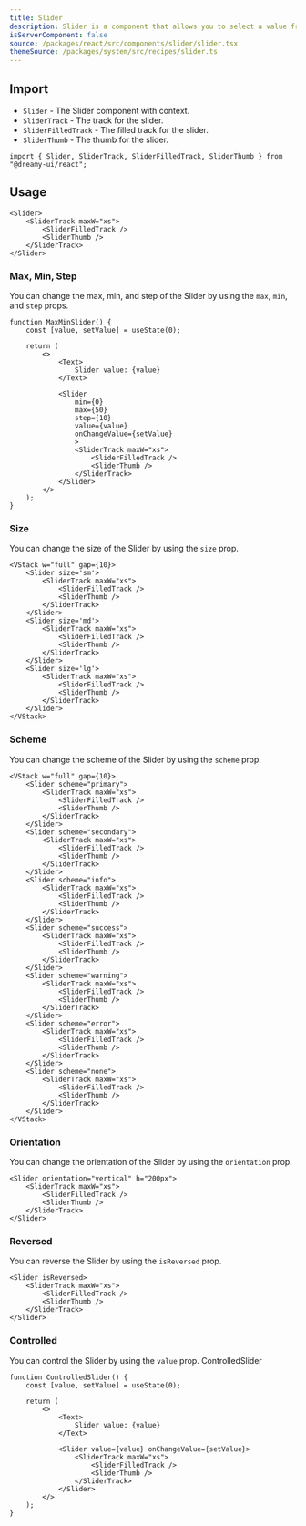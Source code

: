 ```yaml
---
title: Slider
description: Slider is a component that allows you to select a value from a range of values.
isServerComponent: false
source: /packages/react/src/components/slider/slider.tsx
themeSource: /packages/system/src/recipes/slider.ts
---
```


## Import

- `Slider` - The Slider component with context.
- `SliderTrack` - The track for the slider.
- `SliderFilledTrack` - The filled track for the slider.
- `SliderThumb` - The thumb for the slider.

```tsx
import { Slider, SliderTrack, SliderFilledTrack, SliderThumb } from "@dreamy-ui/react";
```

## Usage

<Wrapper>
	<Slider>
		<SliderTrack maxW="xs">
			<SliderFilledTrack />
			<SliderThumb />
		</SliderTrack>
	</Slider>
</Wrapper>

```tsx
<Slider>
	<SliderTrack maxW="xs">
		<SliderFilledTrack />
		<SliderThumb />
	</SliderTrack>
</Slider>
```

### Max, Min, Step

You can change the max, min, and step of the Slider by using the `max`, `min`, and `step` props.

<Wrapper>
	<MaxMinSlider />
</Wrapper>

```tsx
function MaxMinSlider() {
    const [value, setValue] = useState(0);

    return (
        <>
            <Text>
                Slider value: {value}
            </Text>

            <Slider
                min={0}
                max={50}
                step={10}
                value={value}
                onChangeValue={setValue}
                >
                <SliderTrack maxW="xs">
                    <SliderFilledTrack />
                    <SliderThumb />
                </SliderTrack>
            </Slider>
        </>
    );
}
```

### Size

You can change the size of the Slider by using the `size` prop.

<Wrapper>
	<VStack w="full" gap={10}>
		<Slider size='sm'>
			<SliderTrack maxW="xs">
				<SliderFilledTrack />
				<SliderThumb />
			</SliderTrack>
		</Slider>
		<Slider size='md'>
			<SliderTrack maxW="xs">
				<SliderFilledTrack />
				<SliderThumb />
			</SliderTrack>
		</Slider>
		<Slider size='lg'>
			<SliderTrack maxW="xs">
				<SliderFilledTrack />
				<SliderThumb />
			</SliderTrack>
		</Slider>
	</VStack>
</Wrapper>

```tsx
<VStack w="full" gap={10}>
	<Slider size='sm'>
		<SliderTrack maxW="xs">
			<SliderFilledTrack />
			<SliderThumb />
		</SliderTrack>
	</Slider>
	<Slider size='md'>
		<SliderTrack maxW="xs">
			<SliderFilledTrack />
			<SliderThumb />
		</SliderTrack>
	</Slider>
	<Slider size='lg'>
		<SliderTrack maxW="xs">
			<SliderFilledTrack />
			<SliderThumb />
		</SliderTrack>
	</Slider>
</VStack>
```

### Scheme

You can change the scheme of the Slider by using the `scheme` prop.

<Wrapper>
	<VStack w="full" gap={10}>
		<Slider scheme="primary">
			<SliderTrack maxW="xs">
				<SliderFilledTrack />
				<SliderThumb />
			</SliderTrack>
		</Slider>
		<Slider scheme="secondary">
			<SliderTrack maxW="xs">
				<SliderFilledTrack />
				<SliderThumb />
			</SliderTrack>
		</Slider>
		<Slider scheme="info">
			<SliderTrack maxW="xs">
				<SliderFilledTrack />
				<SliderThumb />
			</SliderTrack>
		</Slider>
		<Slider scheme="success">
			<SliderTrack maxW="xs">
				<SliderFilledTrack />
				<SliderThumb />
			</SliderTrack>
		</Slider>
		<Slider scheme="warning">
			<SliderTrack maxW="xs">
				<SliderFilledTrack />
				<SliderThumb />
			</SliderTrack>
		</Slider>
		<Slider scheme="error">
			<SliderTrack maxW="xs">
				<SliderFilledTrack />
				<SliderThumb />
			</SliderTrack>
		</Slider>
		<Slider scheme="none">
			<SliderTrack maxW="xs">
				<SliderFilledTrack />
				<SliderThumb />
			</SliderTrack>
		</Slider>
	</VStack>
</Wrapper>

```tsx
<VStack w="full" gap={10}>
	<Slider scheme="primary">
		<SliderTrack maxW="xs">
			<SliderFilledTrack />
			<SliderThumb />
		</SliderTrack>
	</Slider>
	<Slider scheme="secondary">
		<SliderTrack maxW="xs">
			<SliderFilledTrack />
			<SliderThumb />
		</SliderTrack>
	</Slider>
	<Slider scheme="info">
		<SliderTrack maxW="xs">
			<SliderFilledTrack />
			<SliderThumb />
		</SliderTrack>
	</Slider>
	<Slider scheme="success">
		<SliderTrack maxW="xs">
			<SliderFilledTrack />
			<SliderThumb />
		</SliderTrack>
	</Slider>
	<Slider scheme="warning">
		<SliderTrack maxW="xs">
			<SliderFilledTrack />
			<SliderThumb />
		</SliderTrack>
	</Slider>
	<Slider scheme="error">
		<SliderTrack maxW="xs">
			<SliderFilledTrack />
			<SliderThumb />
		</SliderTrack>
	</Slider>
	<Slider scheme="none">
		<SliderTrack maxW="xs">
			<SliderFilledTrack />
			<SliderThumb />
		</SliderTrack>
	</Slider>
</VStack>
```

### Orientation

You can change the orientation of the Slider by using the `orientation` prop.

<Wrapper>
	<Slider orientation="vertical" h="200px">
		<SliderTrack maxW="xs">
			<SliderFilledTrack />
			<SliderThumb />
		</SliderTrack>
	</Slider>
</Wrapper>

```tsx
<Slider orientation="vertical" h="200px">
	<SliderTrack maxW="xs">
		<SliderFilledTrack />
		<SliderThumb />
	</SliderTrack>
</Slider>
```

### Reversed

You can reverse the Slider by using the `isReversed` prop.

<Wrapper>	
	<Slider isReversed>
		<SliderTrack maxW="xs">
			<SliderFilledTrack />
			<SliderThumb />
		</SliderTrack>
	</Slider>
</Wrapper>

```tsx
<Slider isReversed>
	<SliderTrack maxW="xs">
		<SliderFilledTrack />
		<SliderThumb />
	</SliderTrack>
</Slider>
```

### Controlled

You can control the Slider by using the `value` prop.
ControlledSlider

<Wrapper>
	<ControlledSlider />
</Wrapper>

```tsx
function ControlledSlider() {
    const [value, setValue] = useState(0);

    return (
        <>
            <Text>
                Slider value: {value}
            </Text>

            <Slider value={value} onChangeValue={setValue}>
                <SliderTrack maxW="xs">
                    <SliderFilledTrack />
                    <SliderThumb />
                </SliderTrack>
            </Slider>
        </>
    );
}

```